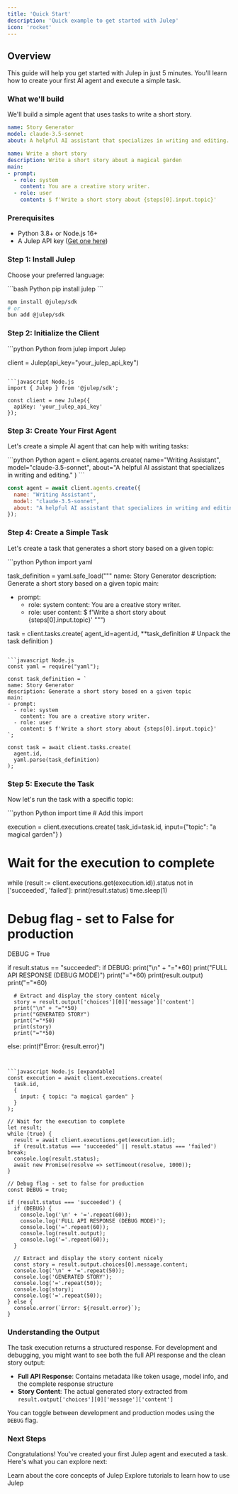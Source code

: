 ```yaml
---
title: 'Quick Start'
description: 'Quick example to get started with Julep'
icon: 'rocket'
---
```


## Overview
This guide will help you get started with Julep in just 5 minutes. You'll learn how to create your first AI agent and execute a simple task.

### What we'll build

We'll build a simple agent that uses tasks to write a short story.


```yaml Agent YAML
name: Story Generator
model: claude-3.5-sonnet
about: A helpful AI assistant that specializes in writing and editing.
```

```yaml Task YAML
name: Write a short story
description: Write a short story about a magical garden
main:
- prompt:
  - role: system
    content: You are a creative story writer.
  - role: user
    content: $ f'Write a short story about {steps[0].input.topic}'
```


### Prerequisites

- Python 3.8+ or Node.js 16+
- A Julep API key ([Get one here](https://dashboard.julep.ai))

### Step 1: Install Julep

Choose your preferred language:

<CodeGroup>
  ```bash Python
  pip install julep
  ```

  ```bash Node.js
  npm install @julep/sdk
  # or
  bun add @julep/sdk
  ```
</CodeGroup>

### Step 2: Initialize the Client

<CodeGroup>
  ```python Python
  from julep import Julep

  client = Julep(api_key="your_julep_api_key")
  ```

  ```javascript Node.js
  import { Julep } from '@julep/sdk';

  const client = new Julep({
    apiKey: 'your_julep_api_key'
  });
  ```
</CodeGroup>

### Step 3: Create Your First Agent

Let's create a simple AI agent that can help with writing tasks:

<CodeGroup>
  ```python Python
  agent = client.agents.create(
      name="Writing Assistant",
      model="claude-3.5-sonnet",
      about="A helpful AI assistant that specializes in writing and editing."
  )
  ```

  ```javascript Node.js
  const agent = await client.agents.create({
    name: "Writing Assistant",
    model: "claude-3.5-sonnet",
    about: "A helpful AI assistant that specializes in writing and editing."
  });
  ```
</CodeGroup>

### Step 4: Create a Simple Task

Let's create a task that generates a short story based on a given topic:

<CodeGroup>
  ```python Python
  import yaml 

  task_definition = yaml.safe_load("""
  name: Story Generator
  description: Generate a short story based on a given topic
  main:
  - prompt:
    - role: system
      content: You are a creative story writer.
    - role: user
      content: $ f'Write a short story about {steps[0].input.topic}'
  """)

  task = client.tasks.create(
      agent_id=agent.id,
      **task_definition # Unpack the task definition
  )
  ```

  ```javascript Node.js
  const yaml = require("yaml");

  const task_definition = `
  name: Story Generator
  description: Generate a short story based on a given topic
  main:
  - prompt:
    - role: system
      content: You are a creative story writer.
    - role: user
      content: $ f'Write a short story about {steps[0].input.topic}'
  `;

  const task = await client.tasks.create(
    agent.id,
    yaml.parse(task_definition)
  );
  ```
</CodeGroup>

### Step 5: Execute the Task

Now let's run the task with a specific topic:

<CodeGroup>
  ```python Python
  import time  # Add this import

  execution = client.executions.create(
      task_id=task.id,
      input={"topic": "a magical garden"}
  )

  # Wait for the execution to complete
  while (result := client.executions.get(execution.id)).status not in ['succeeded', 'failed']:
      print(result.status)
      time.sleep(1)

  # Debug flag - set to False for production
  DEBUG = True

  if result.status == "succeeded":
      if DEBUG:
          print("\n" + "="*60)
          print("FULL API RESPONSE (DEBUG MODE)")
          print("="*60)
          print(result.output)
          print("="*60)
      
      # Extract and display the story content nicely
      story = result.output['choices'][0]['message']['content']
      print("\n" + "="*50)
      print("GENERATED STORY")
      print("="*50)
      print(story)
      print("="*50)
  else:
      print(f"Error: {result.error}")
  ```
  

  ```javascript Node.js [expandable]
  const execution = await client.executions.create(
    task.id,
    {
      input: { topic: "a magical garden" }
    }
  );

  // Wait for the execution to complete
  let result;
  while (true) {
    result = await client.executions.get(execution.id);
    if (result.status === 'succeeded' || result.status === 'failed') break;
    console.log(result.status);
    await new Promise(resolve => setTimeout(resolve, 1000));
  }

  // Debug flag - set to false for production
  const DEBUG = true;

  if (result.status === 'succeeded') {
    if (DEBUG) {
      console.log('\n' + '='.repeat(60));
      console.log('FULL API RESPONSE (DEBUG MODE)');
      console.log('='.repeat(60));
      console.log(result.output);
      console.log('='.repeat(60));
    }
    
    // Extract and display the story content nicely
    const story = result.output.choices[0].message.content;
    console.log('\n' + '='.repeat(50));
    console.log('GENERATED STORY');
    console.log('='.repeat(50));
    console.log(story);
    console.log('='.repeat(50));
  } else {
    console.error(`Error: ${result.error}`);
  }
  ```
</CodeGroup>

### Understanding the Output

The task execution returns a structured response. For development and debugging, you might want to see both the full API response and the clean story output:

- **Full API Response**: Contains metadata like token usage, model info, and the complete response structure
- **Story Content**: The actual generated story extracted from `result.output['choices'][0]['message']['content']`

You can toggle between development and production modes using the `DEBUG` flag.

### Next Steps

Congratulations! You've created your first Julep agent and executed a task. Here's what you can explore next:

<CardGroup cols={2}>
  <Card
    title="Understand the Core Concepts"
    icon="book"
    href="/concepts"
  >
    Learn about the core concepts of Julep
  </Card>
  <Card
    title="Explore Tutorials"
    icon="book"
    href="/tutorials"
  >
    Explore tutorials to learn how to use Julep
  </Card>
</CardGroup> 